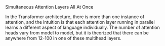 <Title>Multihead Attention</Title>
<Tagline>Simultaneous Attention Layers All At Once</Tagline>

In the Transformer architecture, there is more than one instance of attention, and the intuition is that each attention layer running in parallel learns a different aspect of language individually. The number of attention heads vary from model to model, but it is theorized that there can be anywhere from 12-100 in one of these multihead layers.